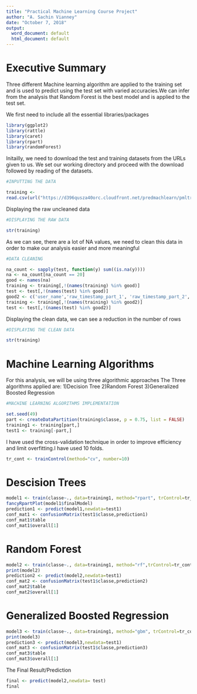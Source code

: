 ---
title: "Practical Machine Learning Course Project"
author: "A. Sachin Vianney"
date: "October 7, 2018"
output:
  word_document: default
  html_document: default
---

# Executive Summary
Three different Machine learning algorithm are applied to the training set and is used to predict using the test set with varied accuracies.We can infer from the analysis that Random Forest is the best model and is applied to the test set.

We first need to include all the essential libraries/packages
```{r}
library(ggplot2)
library(rattle)
library(caret)
library(rpart)
library(randomForest)
```

Initailly, we need to download the test and training datasets from the URLs given to us. We set our working directory and proceed with the download followed by reading of the datasets.

```{r}
#INPUTTING THE DATA

training <- 
read.csv(url("https://d396qusza40orc.cloudfront.net/predmachlearn/pmltraining.csv"),header=TRUE) test <- read.csv(url("https://d396qusza40orc.cloudfront.net/predmachlearn/pmltesting.csv"),header=TRUE) 

```

Displaying the raw uncleaned data

```{r}
#DISPLAYING THE RAW DATA

str(training)

```

As we can see, there are a lot of NA values, we need to clean this data in order to make our analysis easier and more meaningful
```{r}
#DATA CLEANING

na_count <- sapply(test, function(y) sum((is.na(y))))
na <- na_count[na_count == 20]
good <- names(na)
training <- training[,!(names(training) %in% good)]
test <- test[,!(names(test) %in% good)]
good2 <- c('user_name','raw_timestamp_part_1', 'raw_timestamp_part_2', 'cvtd_timestamp', 'new_window', 'num_window', 'X')
training <- training[,!(names(training) %in% good2)]
test <- test[,!(names(test) %in% good2)]

```

Displaying the clean data, we can see a reduction in the number of rows

```{r}
#DISPLAYING THE CLEAN DATA

str(training)

```

# Machine Learning Algorithms

For this analysis, we will be using three algorithmic approaches
The Three algorithms applied are:
1)Decision Tree
2)Random Forest
3)Generalized Boosted Regression

```{r}
#MACHINE LEARNING ALGORITHMS IMPLEMENTATION

set.seed(49)
part <- createDataPartition(training$classe, p = 0.75, list = FALSE)
training1 <- training[part,]
test1 <- training[-part,]

```

I have used the cross-validation technique in order to improve efficiency and limit overfitting.I have used 10 folds.

```{r}
tr_cont <- trainControl(method="cv", number=10)
```

# Descision Trees

```{r}
model1 <- train(classe~., data=training1, method="rpart", trControl=tr_cont)
fancyRpartPlot(model1$finalModel)
prediction1 <- predict(model1,newdata=test1)
conf_mat1 <- confusionMatrix(test1$classe,prediction1)
conf_mat1$table
conf_mat1$overall[1]

```

# Random Forest

```{r model2, echo=FALSE}
model2 <- train(classe~., data=training1, method="rf",trControl=tr_cont,verbose = FALSE)
print(model2)
prediction2 <- predict(model2,newdata=test1)
conf_mat2 <- confusionMatrix(test1$classe,prediction2)
conf_mat2$table
conf_mat2$overall[1]

```

# Generalized Boosted Regression

```{r}
model3 <- train(classe~., data=training1, method="gbm", trControl=tr_cont, verbose=FALSE)
print(model3)
prediction3 <- predict(model3,newdata=test1)
conf_mat3 <- confusionMatrix(test1$classe,prediction3)
conf_mat3$table
conf_mat3$overall[1]

```

The Final Result/Prediction

```{r model3, echo=FALSE}
final <- predict(model2,newdata= test)
final

```